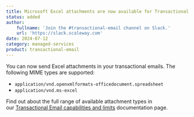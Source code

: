 ```yaml
---
title: Microsoft Excel attachments are now available for Transactional Email!
status: added
author:
    fullname: 'Join the #transactional-email channel on Slack.'
    url: 'https://slack.scaleway.com'
date: 2024-07-12
category: managed-services
product: transactional-email
---
```


You can now send Excel attachments in your transactional emails. The following MIME types are supported:
* `application/vnd.openxmlformats-officedocument.spreadsheet`
* `application/vnd.ms-excel`

Find out about the full range of available attachment types in our [Transactional Email capabilities and limits](/managed-services/transactional-email/reference-content/tem-capabilities-and-limits/) documentation page. 

